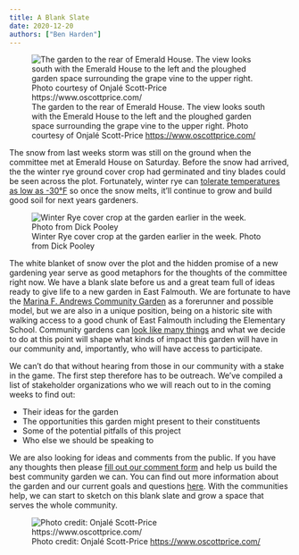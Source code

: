 ```yaml
---
title: A Blank Slate
date: 2020-12-20
authors: ["Ben Harden"]
---
```


![The garden to the rear of Emerald House. The view looks south with the Emerald House to the left and the ploughed garden space surrounding the grape vine to the upper right. Photo courtesy of Onjalé Scott-Price <https://www.oscottprice.com/>](/images/drone_wide.JPG)

The snow from last weeks storm was still on the ground when the committee met at Emerald House on Saturday. Before the snow had arrived, the the winter rye ground cover crop had germinated and tiny blades could be seen across the plot. Fortunately, winter rye can [tolerate temperatures as low as -30°F](https://www.uvm.edu/vtvegandberry/factsheets/winterrye.html) so once the snow melts, it'll continue to grow and build good soil for next years gardeners.

![Winter Rye cover crop at the garden earlier in the week. Photo from Dick Pooley](/images/cover_crop_germinated.jpg)

The white blanket of snow over the plot and the hidden promise of a new gardening year serve as good metaphors for the thoughts of the committee right now. We have a blank slate before us and a great team full of ideas ready to give life to a new garden in East Falmouth. We are fortunate to have the [Marina F. Andrews Community Garden](https://www.falmouthcommunitygarden.org/) as a forerunner and possible model, but we are also in a unique position, being on a historic site with walking access to a good chunk of East Falmouth including the Elementary School. Community gardens can [look like many things](https://en.wikipedia.org/wiki/Community_gardening) and what we decide to do at this point will shape what kinds of impact this garden will have in our community and, importantly, who will have access to participate. 

We can't do that without hearing from those in our community with a stake in the game. The first step therefore has to be outreach. We've compiled a list of stakeholder organizations who we will reach out to in the coming weeks to find out:

* Their ideas for the garden
* The opportunities this garden might present to their constituents
* Some of the potential pitfalls of this project
* Who else we should be speaking to

We are also looking for ideas and comments from the public. If you have any thoughts then please [fill out our comment form](/comment) and help us build the best community garden we can. You can find out more information about the garden and our current goals and questions [here](/about). With the communities help, we can start to sketch on this blank slate and grow a space that serves the whole community.

![Photo credit: Onjalé Scott-Price <https://www.oscottprice.com/>](/images/drone_close.JPG)


